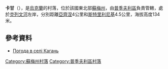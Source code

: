 {{coord|51|26|46|N|33|49|4|E|scale:100000|display=title}}

'''卡甘'''（{{lang-uk|Кагань}}），是[[烏克蘭|烏克蘭]]的村落，位於該國東北部[[蘇梅州|蘇梅州]]，由[[普季夫利區|普季夫利區]]負責管轄，處於[[克列文河|克列文河]]左岸，分別距離[[亞齊涅|亞齊涅]]4公里和[[斯特里利尼基_(普季夫利區)|斯特里利尼基]]4.5公里，海拔高度134米。

==參考資料==
* [http://weather.in.ua/ua/symskaja/9703 Погода в селі Кагань]{{Wayback|url=http://weather.in.ua/ua/symskaja/9703 |date=20160305112148 }}

{{DEFAULTSORT:Кагань}}
[[Category:蘇梅州村落|Category:蘇梅州村落]]
[[Category:普季夫利區村落|Category:普季夫利區村落]]


{{Sumy-geo-stub}}